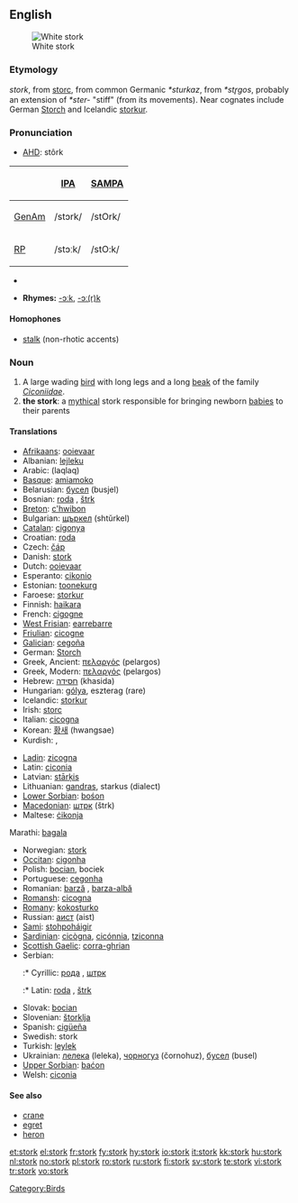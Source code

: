 {{wikipedia|dab=stork}}
==English==
[[Image:White Stork 3weeks.jpg|thumbnail|right|White stork]]

===Etymology===
{{ME.}} ''stork'', from {{OE.}} [[storc]], from common Germanic ''*sturkaz'', from {{PIE.}} ''*str̥gos'', probably an extension of ''*ster-'' "stiff" (from its movements).  Near cognates include German [[Storch]] and Icelandic [[storkur]].

===Pronunciation===
* [[w:AHD|AHD]]: stôrk
{| border=1 cellpadding=5
! !! [[w:International Phonetic Alphabet|IPA]] !! [[w:SAMPA|SAMPA]]
|-
! [[GenAm]]
| /stɔrk/ || /stOrk/
|-
! [[RP]]
| /stɔːk/ || /stO:k/
|}
* {{audio|en-us-stork.ogg|Audio (US)}}

* '''Rhymes:''' [[Rhymes:English:-ɔːk|-ɔːk]], [[Rhymes:English:-ɔː(r)k|-ɔː(r)k]]

====Homophones====
* [[stalk]] (non-rhotic accents)

===Noun===
{{wikipedia}}
{{en-noun}}

# A large wading [[bird]] with long legs and a long [[beak]] of the family ''[[Ciconiidae]]''.
# '''the stork''': a [[mythical]] stork responsible for bringing newborn [[baby|babies]] to their parents

====Translations====
{{top}}
* [[Afrikaans]]: [[ooievaar]]
* Albanian: [[lejleku]]
* Arabic: {{Arab|[[لقلق]]}} (laqlaq)
* [[Basque]]: [[amiamoko]]
* Belarusian: [[бусел]] (busjel)
* Bosnian: [[roda]] {{f}}, [[štrk]] {{m}}
* [[Breton]]: [[c'hwibon]]
* Bulgarian: [[щъркел]] (shtŭrkel)
* [[Catalan]]: [[cigonya]]
* Croatian: [[roda]] {{f}}
* Czech: [[čáp]] {{m}}
* Danish: [[stork]]
* Dutch: [[ooievaar]] {{m}}
* Esperanto: [[cikonio]]
* Estonian: [[toonekurg]]
* Faroese: [[storkur]]
* Finnish: [[haikara]]
* French: [[cigogne]] {{f}}
* [[West Frisian]]: [[earrebarre]]
* [[Friulian]]: [[cicogne]]
* [[Galician]]: [[cegoña]]
* German: [[Storch]] {{m}}
* Greek, Ancient: [[πελαργός]] {{m}} (pelargos)
* Greek, Modern: [[πελαργός]] (pelargos)
* Hebrew: [[חסידה]] (khasida) {{f}}
* Hungarian: [[gólya]], eszterag (rare)
* Icelandic: [[storkur]]
* Irish: [[storc]]
* Italian: [[cicogna]] {{f}}
* Korean: [[황새]] (hwangsae)
* Kurdish: {{KUchar|[[له‌قله‌ق]]}}, {{KUchar|[[حاجی له‌قله‌ق]]}}
{{mid}}
* [[Ladin]]: [[zicogna]]
* Latin: [[ciconia]]
* Latvian: [[stārķis]]
* Lithuanian: [[gandras]], starkus (dialect)
* [[Lower Sorbian]]: [[bośon]]
* [[Macedonian]]: [[штрк]] (štrk)
* Maltese: [[ċikonja]]
Marathi: [[bagala]]
* Norwegian: [[stork]]
* [[Occitan]]: [[cigonha]]
* Polish: [[bocian]], bociek
* Portuguese: [[cegonha]]
* Romanian: [[barză]] {{f}}, [[barza-albă]] {{f}}
* [[Romansh]]: [[cicogna]]
* [[Romany]]: [[kokosturko]] {{m}}
* Russian: [[аист]] (aist)
* [[Sami]]: [[stohpoháigir]]
* [[Sardinian]]: [[cicògna]], [[cicónnia]], [[tziconna]]
* [[Scottish Gaelic]]: [[corra-ghrian]]
* Serbian:
*:* Cyrillic: [[рода]] {{f}}, [[штрк]] {{m}}
*:* Latin: [[roda]] {{f}}, [[štrk]] {{m}}
* Slovak: [[bocian]]
* Slovenian: [[štorklja]] {{f}}
* Spanish: [[cigüeña]] {{f}}
* Swedish: stork
* Turkish: [[leylek]]
* Ukrainian: [[лелека]] (leleka), [[чорногуз]] (čornohuz), [[бусел]] (busel)
* [[Upper Sorbian]]: [[baćon]]
* Welsh: [[ciconia]]
{{bottom}}

====See also====
* [[crane]]
* [[egret]]
* [[heron]]

[[Category:Birds]]

[[et:stork]]
[[el:stork]]
[[fr:stork]]
[[fy:stork]]
[[hy:stork]]
[[io:stork]]
[[it:stork]]
[[kk:stork]]
[[hu:stork]]
[[nl:stork]]
[[no:stork]]
[[pl:stork]]
[[ro:stork]]
[[ru:stork]]
[[fi:stork]]
[[sv:stork]]
[[te:stork]]
[[vi:stork]]
[[tr:stork]]
[[vo:stork]]